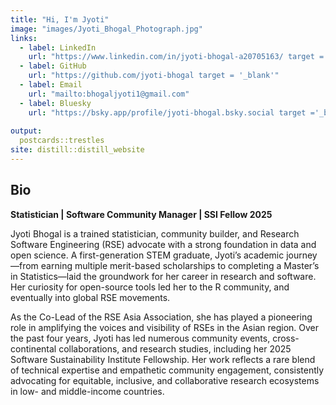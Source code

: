 ```yaml
---
title: "Hi, I'm Jyoti"
image: "images/Jyoti_Bhogal_Photograph.jpg"
links:
  - label: LinkedIn
    url: "https://www.linkedin.com/in/jyoti-bhogal-a20705163/ target = '_blank' "
  - label: GitHub
    url: "https://github.com/jyoti-bhogal target = '_blank'"
  - label: Email
    url: "mailto:bhogaljyoti1@gmail.com"
  - label: Bluesky
    url: "https://bsky.app/profile/jyoti-bhogal.bsky.social target ='_blank'"
  
output:
  postcards::trestles
site: distill::distill_website
---
```

 
## Bio

**Statistician | Software Community Manager | SSI Fellow 2025**

Jyoti Bhogal is a trained statistician, community builder, and Research Software Engineering (RSE) advocate with a strong foundation in data and open science. A first-generation STEM graduate, Jyoti’s academic journey—from earning multiple merit-based scholarships to completing a Master's in Statistics—laid the groundwork for her career in research and software. Her curiosity for open-source tools led her to the R community, and eventually into global RSE movements. 

As the Co-Lead of the RSE Asia Association, she has played a pioneering role in amplifying the voices and visibility of RSEs in the Asian region. Over the past four years, Jyoti has led numerous community events, cross-continental collaborations, and research studies, including her 2025 Software Sustainability Institute Fellowship. Her work reflects a rare blend of technical expertise and empathetic community engagement, consistently advocating for equitable, inclusive, and collaborative research ecosystems in low- and middle-income countries.


